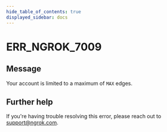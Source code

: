 ```yaml
---
hide_table_of_contents: true
displayed_sidebar: docs
---
```



# ERR_NGROK_7009

## Message

Your account is limited to a maximum of `MAX` edges.

<ErrorDetails error="err_ngrok_7009" />

## Further help

If you're having trouble resolving this error, please reach out to [support@ngrok.com](mailto:support@ngrok.com?subject=Help%20with%20ERR_NGROK_7009).
